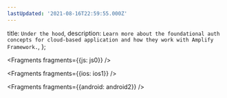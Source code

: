 ```yaml
---
lastUpdated: '2021-08-16T22:59:55.000Z'
---
```

  title: `Under the hood`,
  description: `Learn more about the foundational auth concepts for cloud-based application and how they work with Amplify Framework.`,
};


<Fragments fragments={{js: js0}} />


<Fragments fragments={{ios: ios1}} />


<Fragments fragments={{android: android2}} />
